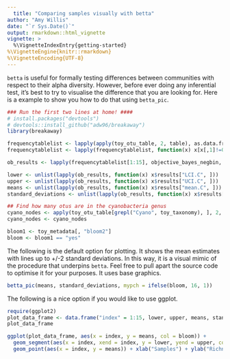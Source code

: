 ```yaml
---
  title: "Comparing samples visually with betta"
author: "Amy Willis"
date: "`r Sys.Date()`"
output: rmarkdown::html_vignette
vignette: >
  %\VignetteIndexEntry{getting-started}
%\VignetteEngine{knitr::rmarkdown}
%\VignetteEncoding{UTF-8}
---
```

  
  `betta` is useful for formally testing differences between communities with respect to their alpha diversity. However, before ever doing any inferential test, it's best to try to visualise the difference that you are looking for. Here is a example to show you how to do that using `betta_pic`. 


```r
### Run the first two lines at home! ####
# install.packages("devtools")
# devtools::install_github("adw96/breakaway")
library(breakaway)
```


```r

frequencytablelist <- lapply(apply(toy_otu_table, 2, table), as.data.frame)
frequencytablelist <- lapply(frequencytablelist, function(x) x[x[,1]!=0,])

ob_results <- lapply(frequencytablelist[1:15], objective_bayes_negbin, answers = T, plot=F)

lower <- unlist(lapply(ob_results, function(x) x$results["LCI.C", ]))
upper <- unlist(lapply(ob_results, function(x) x$results["UCI.C", ]))
means <- unlist(lapply(ob_results, function(x) x$results["mean.C", ]))
standard_deviations <- unlist(lapply(ob_results, function(x) x$results["stddev.C", ]))

## Find how many otus are in the cyanobacteria genus
cyano_nodes <- apply(toy_otu_table[grepl("Cyano", toy_taxonomy), ], 2, function(x) sum(x>0))
cyano_nodes <- cyano_nodes

bloom1 <- toy_metadata[, "bloom2"]
bloom <- bloom1 == "yes"
```

The following is the default option for plotting. It shows the mean estimates with lines up to +/-2  standard deviations. In this way, it is a visual mimic of the procedure that underpins `betta`. Feel free to pull apart the source code  to optimise it for your purposes. It uses base graphics.

```r
betta_pic(means, standard_deviations, mypch = ifelse(bloom, 16, 1))
```

The following is a nice option if you would like to use ggplot. 

```r
require(ggplot2)
plot_data_frame <- data.frame("index" = 1:15, lower, upper, means, standard_deviations, "bloom"=bloom[1:15])
plot_data_frame

ggplot(plot_data_frame, aes(x = index, y = means, col = bloom)) +
  geom_segment(aes(x = index, xend = index, y = lower, yend = upper, col = bloom), lwd = 1.25) +
  geom_point(aes(x = index, y = means)) + xlab("Samples") + ylab("Richness estimates (Objective Bayes)")
```